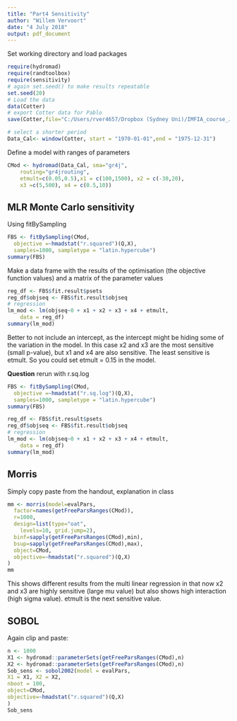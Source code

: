 ```yaml
---
title: "Part4 Sensitivity"
author: "Willem Vervoort"
date: "4 July 2018"
output: pdf_document
---
```


Set working directory and load packages

```r
require(hydromad)
require(randtoolbox)
require(sensitivity)
# again set.seed() to make results repeatable
set.seed(20)
# Load the data
data(Cotter)
# export Cotter data for Pablo
save(Cotter,file="C:/Users/rver4657/Dropbox (Sydney Uni)/IMFIA_course_July2018/data/Cotter.Rdata")

# select a shorter period
Data_Cal<- window(Cotter, start = "1970-01-01",end = "1975-12-31")
```

Define a model with ranges of parameters

```r
CMod <- hydromad(Data_Cal, sma="gr4j",
    routing="gr4jrouting",
    etmult=c(0.05,0.5),x1 = c(100,1500), x2 = c(-30,20),
    x3 =c(5,500), x4 = c(0.5,10))
```

## MLR Monte Carlo sensitivity

Using fitBySampling

```r
FBS <- fitBySampling(CMod,
  objective =~hmadstat("r.squared")(Q,X),
  samples=1000, sampletype = "latin.hypercube")
summary(FBS)
```

Make a data frame with the results of the optimisation (the objective function values) and a matrix of the parameter values

```r
reg_df <- FBS$fit.result$psets
reg_df$objseq <- FBS$fit.result$objseq
# regression
lm_mod <- lm(objseq~0 + x1 + x2 + x3 + x4 + etmult,
    data = reg_df)
summary(lm_mod)
```

Better to not include an intercept, as the intercept might be hiding some of the variation in the model. In this case x2 and x3 are the most sensitive (small p-value), but x1 and x4 are also sensitive. The least sensitive is etmult.
So you could set etmult = 0.15 in the model.

**Question** rerun with r.sq.log

```r
FBS <- fitBySampling(CMod,
  objective =~hmadstat("r.sq.log")(Q,X),
  samples=1000, sampletype = "latin.hypercube")
summary(FBS)
```

```r
reg_df <- FBS$fit.result$psets
reg_df$objseq <- FBS$fit.result$objseq
# regression
lm_mod <- lm(objseq~0 + x1 + x2 + x3 + x4 + etmult,
    data = reg_df)
summary(lm_mod)
```

## Morris

Simply copy paste from the handout, explanation in class

```r
mm <- morris(model=evalPars,
  factor=names(getFreeParsRanges(CMod)),
  r=1000,
  design=list(type="oat",
    levels=10, grid.jump=2),
  binf=sapply(getFreeParsRanges(CMod),min),
  bsup=sapply(getFreeParsRanges(CMod),max),
  object=CMod,
  objective=~hmadstat("r.squared")(Q,X)
)
mm
```

This shows different results from the multi linear regression in that now x2 and x3 are highly sensitive (large mu value) but also shows high interaction (high sigma value). etmult is the next sensitive value.


## SOBOL

Again clip and paste:

```r
n <- 1000
X1 <- hydromad::parameterSets(getFreeParsRanges(CMod),n)
X2 <- hydromad::parameterSets(getFreeParsRanges(CMod),n)
Sob_sens <- sobol2002(model = evalPars,
X1 = X1, X2 = X2,
nboot = 100,
object=CMod,
objective=~hmadstat("r.squared")(Q,X)
)
Sob_sens
```


